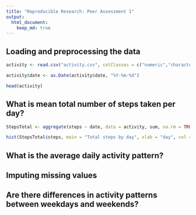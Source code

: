 ```yaml
---
title: "Reproducible Research: Peer Assessment 1"
output: 
  html_document:
    keep_md: true
---
```



## Loading and preprocessing the data

```r
activity <- read.csv("activity.csv", colClasses = c("numeric","character","numeric"))

activity$date <- as.Date(activity$date, "%Y-%m-%d")

head(activity)
```

## What is mean total number of steps taken per day?

```r
StepsTotal <- aggregate(steps ~ date, data = activity, sum, na.rm = TRUE)

hist(StepsTotal$steps, main = "Total steps by day", xlab = "day", col = "red")
```


## What is the average daily activity pattern?



## Imputing missing values



## Are there differences in activity patterns between weekdays and weekends?
